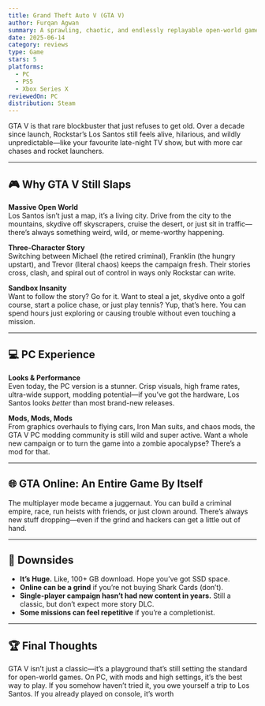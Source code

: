 ```yaml
---
title: Grand Theft Auto V (GTA V)
author: Furqan Agwan
summary: A sprawling, chaotic, and endlessly replayable open-world game that sets the bar for sandbox action. Still worth playing, even years after launch.
date: 2025-06-14
category: reviews
type: Game
stars: 5
platforms:
  - PC
  - PS5
  - Xbox Series X
reviewedOn: PC
distribution: Steam
---
```


GTA V is that rare blockbuster that just refuses to get old. Over a decade since launch, Rockstar’s Los Santos still feels alive, hilarious, and wildly unpredictable—like your favourite late-night TV show, but with more car chases and rocket launchers.

---

## 🎮 Why GTA V Still Slaps

**Massive Open World**  
Los Santos isn’t just a map, it’s a living city. Drive from the city to the mountains, skydive off skyscrapers, cruise the desert, or just sit in traffic—there’s always something weird, wild, or meme-worthy happening.

**Three-Character Story**  
Switching between Michael (the retired criminal), Franklin (the hungry upstart), and Trevor (literal chaos) keeps the campaign fresh. Their stories cross, clash, and spiral out of control in ways only Rockstar can write.

**Sandbox Insanity**  
Want to follow the story? Go for it. Want to steal a jet, skydive onto a golf course, start a police chase, or just play tennis? Yup, that’s here. You can spend hours just exploring or causing trouble without even touching a mission.

---

## 💻 PC Experience

**Looks & Performance**  
Even today, the PC version is a stunner. Crisp visuals, high frame rates, ultra-wide support, modding potential—if you’ve got the hardware, Los Santos looks *better* than most brand-new releases.

**Mods, Mods, Mods**  
From graphics overhauls to flying cars, Iron Man suits, and chaos mods, the GTA V PC modding community is still wild and super active. Want a whole new campaign or to turn the game into a zombie apocalypse? There’s a mod for that.

---

## 🌐 GTA Online: An Entire Game By Itself

The multiplayer mode became a juggernaut. You can build a criminal empire, race, run heists with friends, or just clown around. There’s always new stuff dropping—even if the grind and hackers can get a little out of hand.

---

## 🚦 Downsides

- **It’s Huge.** Like, 100+ GB download. Hope you’ve got SSD space.
- **Online can be a grind** if you’re not buying Shark Cards (don’t).
- **Single-player campaign hasn’t had new content in years.** Still a classic, but don’t expect more story DLC.
- **Some missions can feel repetitive** if you’re a completionist.

---

## 🏆 Final Thoughts

GTA V isn’t just a classic—it’s a playground that’s still setting the standard for open-world games. On PC, with mods and high settings, it’s the best way to play. If you somehow haven’t tried it, you owe yourself a trip to Los Santos. If you already played on console, it’s worth
